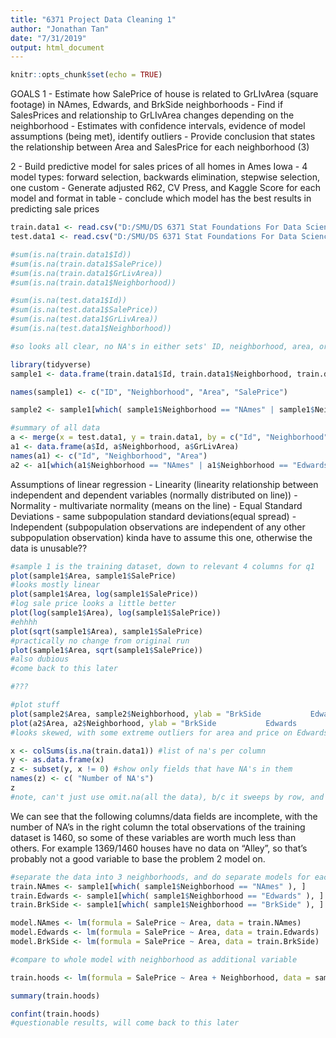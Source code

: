 ```yaml
---
title: "6371 Project Data Cleaning 1"
author: "Jonathan Tan"
date: "7/31/2019"
output: html_document
---
```


```r
knitr::opts_chunk$set(echo = TRUE)
```
GOALS
1 - Estimate how SalePrice of house is related to GrLIvArea (square footage) in NAmes, Edwards, and BrkSide neighborhoods
  - Find if SalesPrices and relationship to GrLIvArea changes depending on the neighborhood
  - Estimates with confidence intervals, evidence of model assumptions (being met), identify outliers
  - Provide conclusion that states the relationship between Area and SalesPrice for each neighborhood (3) 

2 - Build predictive model for sales prices of all homes in Ames Iowa
  - 4 model types: forward selection, backwards elimination, stepwise selection, one custom
  - Generate adjusted R62, CV Press, and Kaggle Score for each model and format in table
  - conclude which model has the best results in predicting sale prices
```r
train.data1 <- read.csv("D:/SMU/DS 6371 Stat Foundations For Data Science/PROJECT/train.csv")
test.data1 <- read.csv("D:/SMU/DS 6371 Stat Foundations For Data Science/PROJECT/test.csv")
```

```r
#sum(is.na(train.data1$Id))
#sum(is.na(train.data1$SalePrice))
#sum(is.na(train.data1$GrLivArea))
#sum(is.na(train.data1$Neighborhood))

#sum(is.na(test.data1$Id))
#sum(is.na(test.data1$SalePrice))
#sum(is.na(test.data1$GrLivArea))
#sum(is.na(test.data1$Neighborhood))

#so looks all clear, no NA's in either sets' ID, neighborhood, area, or sale price fields
```

```r
library(tidyverse)
sample1 <- data.frame(train.data1$Id, train.data1$Neighborhood, train.data1$GrLivArea, train.data1$SalePrice)

names(sample1) <- c("ID", "Neighborhood", "Area", "SalePrice")

sample2 <- sample1[which( sample1$Neighborhood == "NAmes" | sample1$Neighborhood == "Edwards" | sample1$Neighborhood == "BrkSide" ), ] #filter by neighborhoods

#summary of all data
a <- merge(x = test.data1, y = train.data1, by = c("Id", "Neighborhood", "GrLivArea"), all = TRUE)
a1 <- data.frame(a$Id, a$Neighborhood, a$GrLivArea)
names(a1) <- c("Id", "Neighborhood", "Area")
a2 <- a1[which(a1$Neighborhood == "NAmes" | a1$Neighborhood == "Edwards" | a1$Neighborhood == "BrkSide"), ]
```
Assumptions of linear regression 
- Linearity (linearity relationship between independent and dependent variables  (normally distributed on line))
- Normality - multivariate normality (means on the line)
- Equal Standard Deviations - same subpopulation standard deviations(equal spread)
- Independent (subpopulation observations are independent of any other subpopulation observation)
kinda have to assume this one, otherwise the data is unusable?? 

```r
#sample 1 is the training dataset, down to relevant 4 columns for q1
plot(sample1$Area, sample1$SalePrice)
#looks mostly linear
plot(sample1$Area, log(sample1$SalePrice))
#log sale price looks a little better
plot(log(sample1$Area), log(sample1$SalePrice))
#ehhhh
plot(sqrt(sample1$Area), sample1$SalePrice)
#practically no change from original run
plot(sample1$Area, sqrt(sample1$SalePrice))
#also dubious
#come back to this later 
```

```r
#???
```

```r



#plot stuff
plot(sample2$Area, sample2$Neighborhood, ylab = "BrkSide           Edwards           NAmes", main = "Training Data Area by Neighborhood")
plot(a2$Area, a2$Neighborhood, ylab = "BrkSide           Edwards           NAmes", main = "All Data Area By Neighborhood")
#looks skewed, with some extreme outliers for area and price on Edwards and 
```
```r
x <- colSums(is.na(train.data1)) #list of na's per column
y <- as.data.frame(x)
z <- subset(y, x != 0) #show only fields that have NA's in them 
names(z) <- c( "Number of NA's")
z
#note, can't just use omit.na(all the data), b/c it sweeps by row, and there isn't even a single row that is complete, so it returns nothing but column names
```
We can see that the following columns/data fields are incomplete, with the number of NA's in the right column 
the total observations of the training dataset is 1460, so some of these variables are worth much less than others. 
For example 1369/1460 houses have no data on "Alley", so that's probably not a good variable to base the problem 2 model on. 

```r
#separate the data into 3 neighborhoods, and do separate models for each, single linear regression style
train.NAmes <- sample1[which( sample1$Neighborhood == "NAmes" ), ]
train.Edwards <- sample1[which( sample1$Neighborhood == "Edwards" ), ]
train.BrkSide <- sample1[which( sample1$Neighborhood == "BrkSide" ), ]

model.NAmes <- lm(formula = SalePrice ~ Area, data = train.NAmes)
model.Edwards <- lm(formula = SalePrice ~ Area, data = train.Edwards)
model.BrkSide <- lm(formula = SalePrice ~ Area, data = train.BrkSide)

#compare to whole model with neighborhood as additional variable

train.hoods <- lm(formula = SalePrice ~ Area + Neighborhood, data = sample2)

summary(train.hoods)

confint(train.hoods)
#questionable results, will come back to this later 
```
